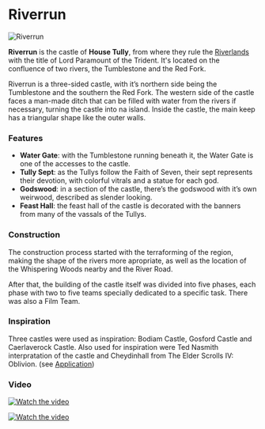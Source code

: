 

# Riverrun

<Image
  src="https://cdn.sanity.io/images/1as7cn02/production/08bce1cf0a7b1aad78e95eda05145cc1fd56111a-1280x720.png?w=976&h=350&fit=crop&crop=center&auto=format"
  alt="Riverrun"
  width={976}
  height={350}
/>

<ProjectDetails
  floatRight
  region="Riverlands"
  house="House Tully"
  type="Castle"
  status="Completed"
  warp="/warp riverrun"
  projectLead="Whitefireneo, Lyliana"
  dateStarted="March 13, 2013"
  dateCompleted="March 13, 2013"
/>

**Riverrun** is the castle of **House Tully**, from where they rule the [Riverlands](https://westeroscraft.com/wiki/riverlands) with the title of Lord Paramount of the Trident. It's located on the confluence of two rivers, the Tumblestone and the Red Fork.

Riverrun is a three-sided castle, with it’s northern side being the Tumblestone and the southern the Red Fork. The western side of the castle faces a man-made ditch that can be filled with water from the rivers if necessary, turning the castle into na island. Inside the castle, the main keep has a triangular shape like the outer walls.

### Features

- **Water Gate**: with the Tumblestone running beneath it, the Water Gate is one of the accesses to the castle.
- **Tully Sept**: as the Tullys follow the Faith of Seven, their sept represents their devotion, with colorful vitrals and a statue for each god.
- **Godswood**: in a section of the castle, there’s the godswood with it’s own weirwood, described as slender looking.
- **Feast Hall**: the feast hall of the castle is decorated with the banners from many of the vassals of the Tullys.

### Construction

The construction process started with the terraforming of the region, making the shape of the rivers more apropriate, as well as the location of the Whispering Woods nearby and the River Road.

After that, the building of the castle itself was divided into five phases, each phase with two to five teams specially dedicated to a specific task. There was also a Film Team.

### Inspiration

Three castles were used as inspiration: Bodiam Castle, Gosford Castle and Caerlaverock Castle. Also used for inspiration were Ted Nasmith interpratation of the castle and Cheydinhall from The Elder Scrolls IV: Oblivion. (see [Application](https://docs.google.com/document/d/1xPnqManCKPuhaVsdm0W62Q-GdlQILkhnS6suZGnMLZk/edit))

### Video

[![Watch the video](https://img.youtube.com/vi/VDPnwmozHH0/0.jpg)](https://www.youtube.com/embed/VDPnwmozHH0)

[![Watch the video](https://img.youtube.com/vi/FV6xoeyPOdM/0.jpg)](https://www.youtube.com/embed/FV6xoeyPOdM)

